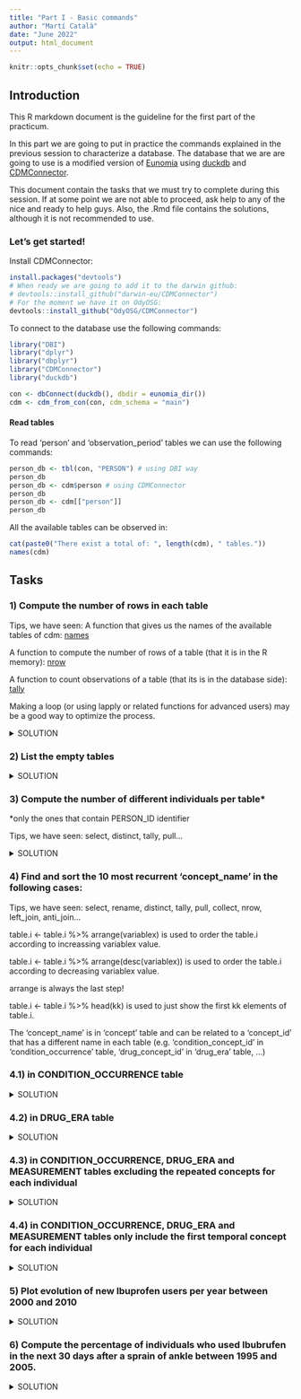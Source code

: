 ```yaml
---
title: "Part I - Basic commands"
author: "Martí Català"
date: "June 2022"
output: html_document
---
```


```r
knitr::opts_chunk$set(echo = TRUE)
```

## Introduction

This R markdown document is the guideline for the first part of the practicum.

In this part we are going to put in practice the commands explained in the previous session to characterize a database. The database that we are are going to use is a modified version of [Eunomia](https://github.com/OHDSI/Eunomia) using [duckdb](https://cran.r-project.org/web/packages/duckdb/duckdb.pdf) and [CDMConnector](https://odyosg.github.io/CDMConnector/).

This document contain the tasks that we must try to complete during this session. If at some point we are not able to proceed, ask help to any of the nice and ready to help guys. Also, the .Rmd file contains the solutions, although it is not recommended to use.

### Let's get started!

Install CDMConnector:
```r
install.packages("devtools")
# When ready we are going to add it to the darwin github:
# devtools::install_github("darwin-eu/CDMConnector")
# For the moment we have it on OdyOSG:
devtools::install_github("OdyOSG/CDMConnector")
```

To connect to the database use the following commands:

```r
library("DBI")
library("dplyr")
library("dbplyr")
library("CDMConnector")
library("duckdb")

con <- dbConnect(duckdb(), dbdir = eunomia_dir())
cdm <- cdm_from_con(con, cdm_schema = "main")
```

#### Read tables

To read 'person' and 'observation_period' tables we can use the following commands:

```r
person_db <- tbl(con, "PERSON") # using DBI way
person_db
person_db <- cdm$person # using CDMConnector
person_db
person_db <- cdm[["person"]]
person_db
```

All the available tables can be observed in:

```r
cat(paste0("There exist a total of: ", length(cdm), " tables."))
names(cdm)
```

## Tasks

### 1) Compute the number of rows in each table

Tips, we have seen:
A function that gives us the names of the available tables of cdm: [names](https://www.rdocumentation.org/packages/base/versions/3.6.2/topics/names)

A function to compute the number of rows of a table (that it is in the R memory): [nrow](https://www.rdocumentation.org/packages/base/versions/3.6.2/topics/nrow)

A function to count observations of a table (that its is in the database side): [tally](https://www.rdocumentation.org/packages/dplyr/versions/0.5.0/topics/tally)

Making a loop (or using lapply or related functions for advanced users) may be a good way to optimize the process.

<details>
  <summary>SOLUTION</summary>
```r
name_tables <- names(cdm)
NumberOfRows <- data.frame(table = name_tables, nrows = 0)
for (k in 1:length(name_tables)){
  TableToComputeNRows <- tbl(con, name_tables[k])
  # option 1
  NumberOfRows$nrows[k] <- TableToComputeNRows %>%
    tally() %>%
    pull()
  # option 2
  NumberOfRows$nrows[k] <- TableToComputeNRows %>%
    collect() %>%
    nrow()
}
NumberOfRows
```
</details>

### 2) List the empty tables

<details>
  <summary>SOLUTION</summary>
```r
EmptyTables <- NumberOfRows$table[NumberOfRows$nrow==0]
cat(paste0("The empty tables are: ",paste0(EmptyTables,collapse=", "),"."))
```
</details>

### 3) Compute the number of different individuals per table*
*only the ones that contain PERSON_ID identifier

Tips, we have seen: select, distinct, tally, pull...

<details>
  <summary>SOLUTION</summary>
```r
name_tables <- names(cdm)
NumberOfIndividuals <- data.frame(table = name_tables, NumberIndividuals = NA, contain_person_id = FALSE)
for (k in 1:length(name_tables)){
  WorkingTable <- cdm[[name_tables[k]]]
  ColumNames <- colnames(WorkingTable)
  NumberOfIndividuals$contain_person_id[k] <- sum(grepl("person_id",ColumNames))==1
  if (NumberOfIndividuals$contain_person_id[k]){
    NumberOfIndividuals$NumberIndividuals[k] <- WorkingTable %>% 
      select("person_id") %>%
      distinct() %>% 
      tally() %>% 
      pull()
  }
}
NumberOfIndividuals <- NumberOfIndividuals %>% filter(contain_person_id) %>% select(table, NumberIndividuals)
NumberOfIndividuals

# also it can be done without grepl function:
name_tables <- c("person",
           "observation_period",
           "visit_occurrence",
           "visit_detail",
           "condition_occurrence",
           "drug_exposure",
           "procedure_occurrence",
           "device_exposure",
           "measurement",
           "observation",
           "death",
           "note",
           "specimen",
           "payer_plan_period",
           "drug_era",
           "dose_era",
           "condition_era")
NumberOfIndividuals <- data.frame(table = name_tables, NumberIndividuals = NA)
for (k in 1:length(name_tables)){
  WorkingTable <- cdm[[name_tables[k]]]
  NumberOfIndividuals$NumberIndividuals[k] <- WorkingTable %>% 
    select("person_id") %>% 
    distinct() %>% 
    tally() %>% 
    pull()
}
# NumberOfIndividuals
```
</details>

### 4) Find and sort the 10 most recurrent 'concept_name' in the following cases:

Tips, we have seen: select, rename, distinct, tally, pull, collect, nrow, left_join, anti_join...

table.i <- table.i %>% arrange(variablex) is used to order the table.i according to increassing variablex value.

table.i <- table.i %>% arrange(desc(variablex)) is used to order the table.i according to decreasing variablex value.

arrange is always the last step!

table.i <- table.i %>% head(kk) is used to just show the first kk elements of table.i.

The 'concept_name' is in 'concept' table and can be related to a 'concept_id' that has a different name in each table (e.g. 'condition_concept_id' in 'condition_occurrence' table, 'drug_concept_id' in 'drug_era' table, ...)

### 4.1) in CONDITION_OCCURRENCE table

<details>
  <summary>SOLUTION</summary>
```r
condition_occurrence_db <- cdm$condition_occurrence
concepts_db <- cdm$concept
First10ConceptNames_ConditionOccurrence <- condition_occurrence_db %>%
  group_by(condition_concept_id) %>%
  tally() %>%
  left_join(concepts_db %>%
              rename("condition_concept_id" = "concept_id") %>%
              select(condition_concept_id,concept_name)) %>%
  select(concept_name,n) %>%
  arrange(desc(n)) %>%
  collect() %>%
  head(10)
First10ConceptNames_ConditionOccurrence
```
</details>

### 4.2) in DRUG_ERA table

<details>
  <summary>SOLUTION</summary>
```r
drug_era_db <- cdm$drug_era
First10ConceptNames_DrugEra <- drug_era_db %>%
  group_by(drug_concept_id) %>%
  tally() %>%
  left_join(concepts_db %>%
              rename("drug_concept_id" = concept_id) %>%
              select(drug_concept_id, concept_name)) %>%
  select(concept_name,n) %>%
  arrange(desc(n)) %>%
  collect() %>%
  head(10)
First10ConceptNames_DrugEra
```
</details>

### 4.3) in CONDITION_OCCURRENCE, DRUG_ERA and MEASUREMENT tables excluding the repeated concepts for each individual

<details>
  <summary>SOLUTION</summary>
```r
First10ConceptNames_ConditionOccurrence_ExcludingRepeated <- condition_occurrence_db %>%
  select(condition_concept_id,person_id) %>%
  distinct() %>%
  group_by(condition_concept_id) %>%
  tally() %>%
  left_join(concepts_db %>%
              rename("condition_concept_id" = "concept_id") %>%
              select(condition_concept_id, concept_name)) %>%
  select(concept_name,n) %>%
  arrange(desc(n)) %>%
  collect() %>%
  head(10)
First10ConceptNames_ConditionOccurrence_ExcludingRepeated

First10ConceptNames_DrugEra_ExcludingRepeated <- drug_era_db %>%
  select(drug_concept_id,person_id) %>%
  distinct() %>%
  group_by(drug_concept_id) %>%
  tally() %>%
  left_join(concepts_db %>%
              rename("drug_concept_id" = "concept_id") %>%
              select(drug_concept_id, concept_name)) %>%
  select(concept_name,n) %>%
  arrange(desc(n)) %>%
  collect() %>%
  head(10)
First10ConceptNames_DrugEra_ExcludingRepeated

measurement_db <- cdm$measurement
First10ConceptNames_Measurement_ExcludingRepeated <- measurement_db %>%
  select(measurement_concept_id,person_id) %>%
  distinct() %>%
  group_by(measurement_concept_id) %>%
  tally() %>%
  left_join(concepts_db %>%
              rename(measurement_concept_id = concept_id) %>%
              select(measurement_concept_id, concept_name)) %>%
  select(concept_name,n) %>%
  arrange(desc(n)) %>%
  collect() %>%
  head(10)
First10ConceptNames_Measurement_ExcludingRepeated
```
</details>

### 4.4) in CONDITION_OCCURRENCE, DRUG_ERA and MEASUREMENT tables only include the first temporal concept for each individual

<details>
  <summary>SOLUTION</summary>
```r
First10ConceptNames_ConditionOccurrence_JustFirst <- condition_occurrence_db %>%
  group_by(person_id) %>%
  filter(condition_start_date == min(condition_start_date)) %>%
  group_by(condition_concept_id) %>%
  tally() %>%
  left_join(concepts_db %>%
              rename(condition_concept_id = concept_id) %>%
              select(condition_concept_id, concept_name)) %>%
  select(concept_name,n) %>%
  arrange(desc(n)) %>%
  collect() %>%
  head(10)
First10ConceptNames_ConditionOccurrence_JustFirst

First10ConceptNames_DrugEra_JustFirst <- drug_era_db %>%
  group_by(person_id) %>%
  filter(drug_era_start_date == min(drug_era_start_date)) %>%
  group_by(drug_concept_id) %>%
  tally() %>%
  left_join(concepts_db %>%
              rename(drug_concept_id = concept_id) %>%
              select(drug_concept_id, concept_name)) %>%
  select(concept_name,n) %>%
  arrange(desc(n)) %>%
  collect() %>%
  head(10)
First10ConceptNames_DrugEra_JustFirst

First10ConceptNames_Measurement_JustFirst <- measurement_db %>%
  group_by(person_id) %>%
  filter(measurement_date == min(measurement_date)) %>%
  group_by(measurement_concept_id) %>%
  tally() %>%
  left_join(concepts_db %>%
              rename(measurement_concept_id = concept_id) %>%
              select(measurement_concept_id, concept_name)) %>%
  select(concept_name,n) %>%
  arrange(desc(n)) %>%
  collect() %>%
  head(10)
First10ConceptNames_Measurement_JustFirst
```
</details>

### 5) Plot evolution of new Ibuprofen users per year between 2000 and 2010

<details>
  <summary>SOLUTION</summary>
```r
library(lubridate)
ConceptIbuprofen <- concepts_db %>% filter(concept_name == "Ibuprofen") %>% select(concept_id) %>% pull()
Years <- 2000:2010
NewUsers <- 0*Years
Ibuprofen_db <- drug_era_db %>% filter(drug_concept_id == ConceptIbuprofen) %>% compute()
for (k in 1:length(Years)){
  year.k <- Years[k]
  Ibuprofen_db.k <- Ibuprofen_db %>% filter(year(drug_era_start_date) == year.k) %>% compute()
  Ibuprofen_db.prior <- Ibuprofen_db %>% filter(year(drug_era_start_date) < year.k) %>% select(person_id) %>% compute()
  NewUsers[k] <- Ibuprofen_db.k %>% anti_join(Ibuprofen_db.prior,by="person_id") %>% select(person_id) %>% distinct() %>%
    tally() %>% pull()
}
names(NewUsers) <- paste0(Years)
barplot(NewUsers)
```
</details>

### 6) Compute the percentage of individuals who used Ibubrufen in the next 30 days after a sprain of ankle between 1995 and 2005.

<details>
  <summary>SOLUTION</summary>
```r
ConceptIbuprofen <- concepts_db %>% filter(concept_name == "Ibuprofen") %>% select(concept_id) %>% pull()
SprainOfAnkle <- concepts_db %>% filter(concept_name == "Sprain of ankle") %>% select(concept_id) %>% pull()
start.year <- 1995
end.year <- 2005
Ibuprofen_db <- drug_era_db %>% filter(drug_concept_id == ConceptIbuprofen) %>% select(person_id,drug_era_start_date) %>% compute()
Individuals <- condition_occurrence_db %>% filter(CONDITION_CONCEPT_ID == SprainOfAnkle) %>%
  filter(year(condition_start_date) >= start.year) %>% filter(year(condition_start_date) <= end.year) %>% compute()
Denominator <- Individuals %>% select(person_id) %>% distinct() %>% tally() %>% pull()
Numerator <- Individuals %>%  select(person_id,condition_start_date) %>% left_join(Ibuprofen_db) %>% 
  filter(drug_era_start_date >= condition_start_date) %>% filter(drug_era_start_date <= condition_start_date + days(30)) %>%
  select(person_id) %>% distinct() %>% tally() %>% pull()
cat(paste0("The percentage is: ", round(100*Numerator/Denominator), "%"))
```
</details>
